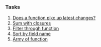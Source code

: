 ### Tasks

1. [Does a function pikc up latest changes?][1]
2. [Sum with closures][2]
3. [Filter through function][3]
4. [Sort by field name][4]
5. [Army of function][5]

[1]: variableScopeClosure/tasks/task1/sayHi
[2]: variableScopeClosure/tasks/task2/sumWithClosures
[3]: variableScopeClosure/tasks/task3/filterThroughFunction
[4]: variableScopeClosure/tasks/task4/sortByField
[5]: variableScopeClosure/tasks/task5/armyOfFunctions
